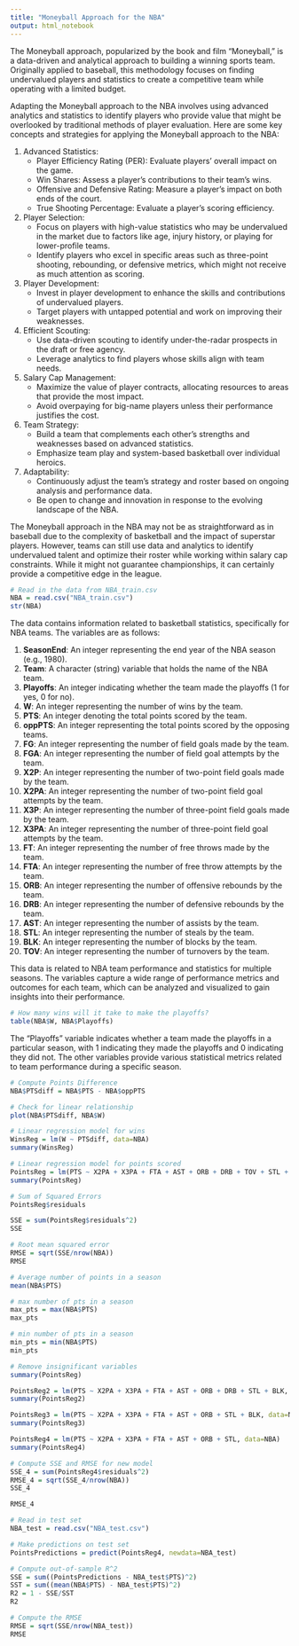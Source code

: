 ---
title: "Moneyball Approach for the NBA"
output: html_notebook
---

The Moneyball approach, popularized by the book and film "Moneyball," is a data-driven and analytical approach to building a winning sports team. Originally applied to baseball, this methodology focuses on finding undervalued players and statistics to create a competitive team while operating with a limited budget.

Adapting the Moneyball approach to the NBA involves using advanced analytics and statistics to identify players who provide value that might be overlooked by traditional methods of player evaluation. Here are some key concepts and strategies for applying the Moneyball approach to the NBA:

1. Advanced Statistics:
   - Player Efficiency Rating (PER): Evaluate players' overall impact on the game.
   - Win Shares: Assess a player's contributions to their team's wins.
   - Offensive and Defensive Rating: Measure a player's impact on both ends of the court.
   - True Shooting Percentage: Evaluate a player's scoring efficiency.

2. Player Selection:
   - Focus on players with high-value statistics who may be undervalued in the market due to factors like age, injury history, or playing for lower-profile teams.
   - Identify players who excel in specific areas such as three-point shooting, rebounding, or defensive metrics, which might not receive as much attention as scoring.

3. Player Development:
   - Invest in player development to enhance the skills and contributions of undervalued players.
   - Target players with untapped potential and work on improving their weaknesses.

4. Efficient Scouting:
   - Use data-driven scouting to identify under-the-radar prospects in the draft or free agency.
   - Leverage analytics to find players whose skills align with team needs.

5. Salary Cap Management:
   - Maximize the value of player contracts, allocating resources to areas that provide the most impact.
   - Avoid overpaying for big-name players unless their performance justifies the cost.

6. Team Strategy:
   - Build a team that complements each other's strengths and weaknesses based on advanced statistics.
   - Emphasize team play and system-based basketball over individual heroics.

7. Adaptability:
   - Continuously adjust the team's strategy and roster based on ongoing analysis and performance data.
   - Be open to change and innovation in response to the evolving landscape of the NBA.

The Moneyball approach in the NBA may not be as straightforward as in baseball due to the complexity of basketball and the impact of superstar players. However, teams can still use data and analytics to identify undervalued talent and optimize their roster while working within salary cap constraints. While it might not guarantee championships, it can certainly provide a competitive edge in the league.

```{r}
# Read in the data from NBA_train.csv
NBA = read.csv("NBA_train.csv")
str(NBA)
```

The data contains information related to basketball statistics, specifically for NBA teams. The variables are as follows:

1. **SeasonEnd**: An integer representing the end year of the NBA season (e.g., 1980).
2. **Team**: A character (string) variable that holds the name of the NBA team.
3. **Playoffs**: An integer indicating whether the team made the playoffs (1 for yes, 0 for no).
4. **W**: An integer representing the number of wins by the team.
5. **PTS**: An integer denoting the total points scored by the team.
6. **oppPTS**: An integer representing the total points scored by the opposing teams.
7. **FG**: An integer representing the number of field goals made by the team.
8. **FGA**: An integer representing the number of field goal attempts by the team.
9. **X2P**: An integer representing the number of two-point field goals made by the team.
10. **X2PA**: An integer representing the number of two-point field goal attempts by the team.
11. **X3P**: An integer representing the number of three-point field goals made by the team.
12. **X3PA**: An integer representing the number of three-point field goal attempts by the team.
13. **FT**: An integer representing the number of free throws made by the team.
14. **FTA**: An integer representing the number of free throw attempts by the team.
15. **ORB**: An integer representing the number of offensive rebounds by the team.
16. **DRB**: An integer representing the number of defensive rebounds by the team.
17. **AST**: An integer representing the number of assists by the team.
18. **STL**: An integer representing the number of steals by the team.
19. **BLK**: An integer representing the number of blocks by the team.
20. **TOV**: An integer representing the number of turnovers by the team.

This data is related to NBA team performance and statistics for multiple seasons. The variables capture a wide range of performance metrics and outcomes for each team, which can be analyzed and visualized to gain insights into their performance.

```{r}
# How many wins will it take to make the playoffs?
table(NBA$W, NBA$Playoffs)
```
The "Playoffs" variable indicates whether a team made the playoffs in a particular season, with 1 indicating they made the playoffs and 0 indicating they did not. The other variables provide various statistical metrics related to team performance during a specific season.

```{r}
# Compute Points Difference
NBA$PTSdiff = NBA$PTS - NBA$oppPTS
```

```{r}
# Check for linear relationship
plot(NBA$PTSdiff, NBA$W)
```

```{r}
# Linear regression model for wins
WinsReg = lm(W ~ PTSdiff, data=NBA)
summary(WinsReg)
```

```{r}
# Linear regression model for points scored
PointsReg = lm(PTS ~ X2PA + X3PA + FTA + AST + ORB + DRB + TOV + STL + BLK, data=NBA)
summary(PointsReg)
```

```{r}
# Sum of Squared Errors
PointsReg$residuals
```

```{r}
SSE = sum(PointsReg$residuals^2)
SSE
```

```{r}
# Root mean squared error
RMSE = sqrt(SSE/nrow(NBA))
RMSE
```

```{r}
# Average number of points in a season
mean(NBA$PTS)
```

```{r}
# max number of pts in a season
max_pts = max(NBA$PTS)
max_pts
```

```{r}
# min number of pts in a season
min_pts = min(NBA$PTS)
min_pts
```

```{r}
# Remove insignificant variables
summary(PointsReg)
```

```{r}
PointsReg2 = lm(PTS ~ X2PA + X3PA + FTA + AST + ORB + DRB + STL + BLK, data=NBA)
summary(PointsReg2)
```

```{r}
PointsReg3 = lm(PTS ~ X2PA + X3PA + FTA + AST + ORB + STL + BLK, data=NBA)
summary(PointsReg3)
```

```{r}
PointsReg4 = lm(PTS ~ X2PA + X3PA + FTA + AST + ORB + STL, data=NBA)
summary(PointsReg4)
```

```{r}
# Compute SSE and RMSE for new model
SSE_4 = sum(PointsReg4$residuals^2)
RMSE_4 = sqrt(SSE_4/nrow(NBA))
SSE_4
```

```{r}
RMSE_4
```

```{r}
# Read in test set
NBA_test = read.csv("NBA_test.csv")
```

```{r}
# Make predictions on test set
PointsPredictions = predict(PointsReg4, newdata=NBA_test)
```

```{r}
# Compute out-of-sample R^2
SSE = sum((PointsPredictions - NBA_test$PTS)^2)
SST = sum((mean(NBA$PTS) - NBA_test$PTS)^2)
R2 = 1 - SSE/SST
R2
```

```{r}
# Compute the RMSE
RMSE = sqrt(SSE/nrow(NBA_test))
RMSE 
```


